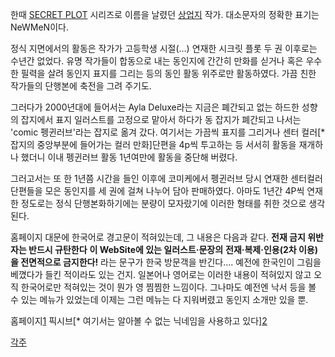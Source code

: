 한때 [[SECRET PLOT]] 시리즈로 이름을 날렸던 [[상업지]] 작가.  대소문자의 정확한 표기는 NeWMeN이다.

정식 지면에서의 활동은 작가가 고등학생 시절(…) 연재한 시크릿 플롯 두 권 이후로는 수년간 없었다.  유명 작가들이 합동으로 내는 동인지에 간간히 만화를 싣거나 혹은 우수한 필력을 살려 동인지 표지를 그리는 등의 동인 활동 위주로만 활동하였다.  가끔 친한 작가들의 단행본에 축전을 그려 주기도.

그러다가 2000년대에 들어서는 Ayla Deluxe라는 지금은 폐간되고 없는 하드한 성향의 잡지에서 표지 일러스트를 고정으로 맡아서 하다가 동 잡지가 폐간되고 나서는 'comic 펭귄러브'라는 잡지로 옮겨 갔다.  여기서는 가끔씩 표지를 그리거나 센터 컬러[* 잡지의 중앙부분에 들어가는 컬러 만화]단편을 4p씩 투고하는 등 서서히 활동을 재개하나 했더니 이내 펭귄러브 활동 1년여만에 활동을 중단해 버렸다.

그러고서는 또 한 1년쯤 시간을 들인 이후에 코미케에서 펭귄러브 당시 연재한 센터컬러 단편들을 모은 동인지를 세 권에 걸쳐 나누어 담아 판매하였다.  아마도 1년간 4P씩 연재한 정도로는 정식 단행본화하기에는 분량이 모자랐기에 이러한 형태를 취한 것으로 생각된다.

홈페이지 대문에 한국어로 경고문이 적혀있는데, 그 내용은 다음과 같다.
'''전재 금지 위반자는 반드시 규탄한다'''
'''이 WebSite에 있는 일러스트·문장의'''
'''전재·복제·인용(2차 이용)을 전면적으로 금지한다!'''
라는 문구가 한국 방문객을 반긴다…. 예전에 한국인이 그림을 베꼈다가 들킨 적이라도 있는 건지.  일본어나 영어로는 이러한 내용이 적혀있지 않고 오직 한국어로만 적혀있는 것이 뭔가 영 찜찜한 느낌이다.  그나마도 예전엔 낙서 등을 볼 수 있는 메뉴가 있었는데 이제는 그런 메뉴는 다 지워버렸고 동인지 소개만 있을 뿐.


홈페이지[http://www.k2.dion.ne.jp/~nhp/]
픽시브[* 여기서는 알아볼 수 없는 닉네임을 사용하고 있다][http://www.pixiv.net/member.php?id=11890]


[[각주]]
